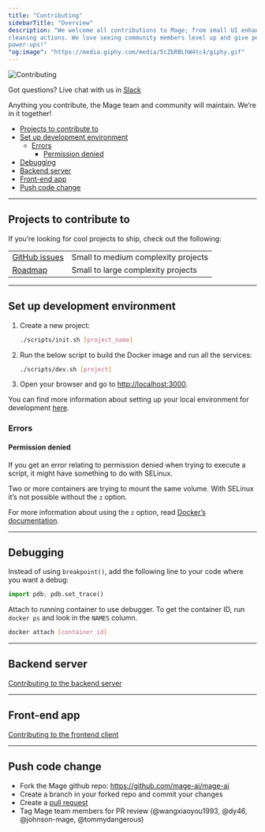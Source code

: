 ```yaml
---
title: "Contributing"
sidebarTitle: "Overview"
description: "We welcome all contributions to Mage; from small UI enhancements to brand new
cleaning actions. We love seeing community members level up and give people
power-ups!"
"og:image": "https://media.giphy.com/media/5cZbRBLhW4tc4/giphy.gif"
---
```


<Frame>
  <img alt="Contributing" src="https://media.giphy.com/media/5cZbRBLhW4tc4/giphy.gif" />
</Frame>

Got questions? Live chat with us in [Slack](https://www.mage.ai/chat)

Anything you contribute, the Mage team and community will maintain. We’re in it
together!

- [Projects to contribute to](#projects-to-contribute-to)
- [Set up development environment](#set-up-development-environment)
  - [Errors](#errors)
    - [Permission denied](#permission-denied)
- [Debugging](#debugging)
- [Backend server](#backend-server)
- [Front-end app](#front-end-app)
- [Push code change](#push-code-change)

---

## Projects to contribute to

If you’re looking for cool projects to ship, check out the following:

|                                                            |                                     |
| ---------------------------------------------------------- | ----------------------------------- |
| [GitHub issues](https://github.com/mage-ai/mage-ai/issues) | Small to medium complexity projects |
| [Roadmap](https://airtable.com/shrJctaGt4tvU27uF/tbl5bIlFkk2KhCpL4)| Small to large complexity projects  |

---

## Set up development environment

1. Create a new project:
   ```bash
   ./scripts/init.sh [project_name]
   ```
2. Run the below script to build the Docker image and run all the services:
   ```bash
   ./scripts/dev.sh [project]
   ```
3. Open your browser and go to [http://localhost:3000](http://localhost:3000).

You can find more information about setting up your local environment for development [here](https://github.com/mage-ai/mage-ai/blob/master/README_dev.md).

### Errors

#### Permission denied

If you get an error relating to permission denied when trying to execute a script,
it might have something to do with SELinux.

Two or more containers are trying to mount the same volume. With SELinux it’s not possible without
the `z` option.

For more information about using the `z` option,
read [Docker’s documentation](https://docs.docker.com/storage/bind-mounts/).

---

## Debugging

Instead of using `breakpoint()`, add the following line to your code where you
want a debug:

```python
import pdb; pdb.set_trace()
```

Attach to running container to use debugger. To get the container ID, run
`docker ps` and look in the `NAMES` column.

```bash
docker attach [container_id]
```

---

## Backend server

[Contributing to the backend server](/contributing/backend/overview)

---

## Front-end app

[Contributing to the frontend client](/contributing/frontend/overview)

---

## Push code change

* Fork the Mage github repo: https://github.com/mage-ai/mage-ai
* Create a branch in your forked repo and commit your changes
* Create a [pull request](https://docs.github.com/en/pull-requests/collaborating-with-pull-requests/proposing-changes-to-your-work-with-pull-requests/creating-a-pull-request-from-a-fork) 
* Tag Mage team members for PR review (@wangxiaoyou1993, @dy46, @johnson-mage, @tommydangerous)
